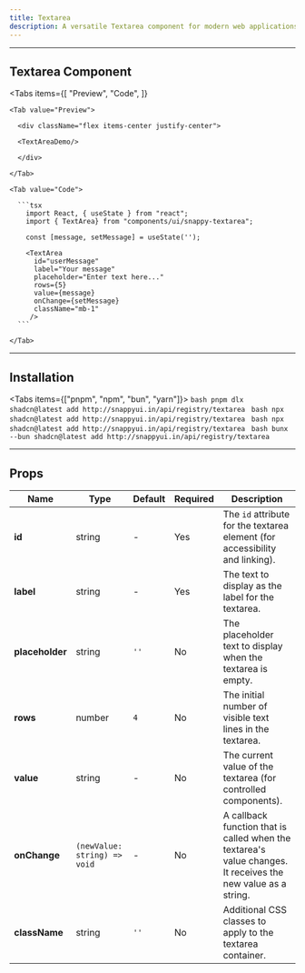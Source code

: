 ```yaml
---
title: Textarea
description: A versatile Textarea component for modern web applications
---
```




---

## Textarea Component

<Tabs
  items={[
    "Preview",
    "Code",
  ]}
>

    <Tab value="Preview">

      <div className="flex items-center justify-center">
        
      <TextAreaDemo/>

      </div>

    </Tab>

    <Tab value="Code">

      ```tsx
        import React, { useState } from "react";
        import { TextArea} from "components/ui/snappy-textarea";

        const [message, setMessage] = useState('');

        <TextArea
          id="userMessage"
          label="Your message"
          placeholder="Enter text here..."
          rows={5}
          value={message}
          onChange={setMessage}
          className="mb-1"
         />
      ```

    </Tab>

</Tabs>

---
## Installation

<Tabs items={["pnpm", "npm", "bun", "yarn"]}>
  <Tab value="pnpm">
    ```bash
    pnpm dlx shadcn@latest add http://snappyui.in/api/registry/textarea
    ```
  </Tab>
  <Tab value="npm">
    ```bash
    npx shadcn@latest add http://snappyui.in/api/registry/textarea
    ```
  </Tab>
  <Tab value="yarn">
    ```bash
    npx shadcn@latest add http://snappyui.in/api/registry/textarea
    ```
  </Tab>
  <Tab value="bun">
    ```bash
    bunx --bun shadcn@latest add http://snappyui.in/api/registry/textarea
    ```
  </Tab>
</Tabs>

---


## Props

| **Name** | **Type** | **Default** | **Required** | **Description** |
|------------|----------|-------------|--------------|-------------------------------------------------------------------------------|
| **id** | string   | -           | Yes          | The `id` attribute for the textarea element (for accessibility and linking). |
| **label** | string   | -           | Yes          | The text to display as the label for the textarea.                            |
| **placeholder** | string   | `''`        | No           | The placeholder text to display when the textarea is empty.                  |
| **rows** | number   | `4`         | No           | The initial number of visible text lines in the textarea.                     |
| **value** | string   | -           | No           | The current value of the textarea (for controlled components).                 |
| **onChange** | `(newValue: string) => void` | -           | No           | A callback function that is called when the textarea's value changes. It receives the new value as a string. |
| **className** | string   | `''`        | No           | Additional CSS classes to apply to the textarea container.                    |

